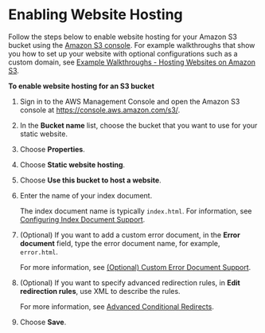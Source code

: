 # Enabling Website Hosting<a name="EnableWebsiteHosting"></a>

Follow the steps below to enable website hosting for your Amazon S3 bucket using the [Amazon S3 console](https://console.aws.amazon.com/s3/home)\. For example walkthroughs that show you how to set up your website with optional configurations such as a custom domain, see [Example Walkthroughs \- Hosting Websites on Amazon S3](hosting-websites-on-s3-examples.md)\.

**To enable website hosting for an S3 bucket**

1. Sign in to the AWS Management Console and open the Amazon S3 console at [https://console\.aws\.amazon\.com/s3/](https://console.aws.amazon.com/s3/)\.

1. In the **Bucket name** list, choose the bucket that you want to use for your static website\.

1. Choose **Properties**\.

1. Choose **Static website hosting**\.

1. Choose **Use this bucket to host a website**\.

1. Enter the name of your index document\. 

   The index document name is typically `index.html`\. For information, see [Configuring Index Document Support](IndexDocumentSupport.md)\.

1. \(Optional\) If you want to add a custom error document, in the **Error document** field, type the error document name, for example, `error.html`\. 

   For more information, see [\(Optional\) Custom Error Document Support](CustomErrorDocSupport.md)\.

1. \(Optional\) If you want to specify advanced redirection rules, in **Edit redirection rules**, use XML to describe the rules\.

   For more information, see [Advanced Conditional Redirects](how-to-page-redirect.md#advanced-conditional-redirects)\.

1. Choose **Save**\.